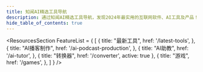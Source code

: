 ```yaml
---
title: 知闻AI精选工具导航
description: 通过知闻AI精选工具导航，发现2024年最实用的互联网软件、AI工具及产品！
hide_table_of_contents: true
---
```



<ResourcesSection 
    FeatureList = {
        [
            {
                title: "最新工具",
                href: '/latest-tools',
            },
            {
                title: "AI播客制作",
                href: '/ai-podcast-production',
            },
            {
                title: "AI助教",
                href: '/ai-tutor',
            },
            {
                title: "转换器",
                href: '/converter',
                active: true
            },
            {
                title: "游戏",
                href: '/games',
            },
        ]
    }
/>


<CardGrid>
	<CardItem truncate 
        title="svgtoico" 
        imgsrc="https://image.informedainews.com/svgtoicosm.jpeg"
        sources="https://www.svgtoico.net/" 
        href="/tools/svgtoico"
        info="使用这款免费的在线SVG到ICO转换工具，您可以轻松地将SVG文件转换为ICO图标，无需安装任何软件。操作简单方便。" 
    />
</CardGrid>
